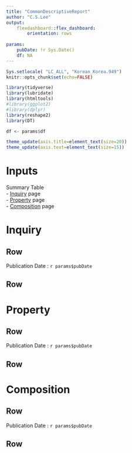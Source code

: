 ```yaml
---
title: "CommonDescriptiveReport"
author: "C.S.Lee"
output:
    flexdashboard::flex_dashboard:
        orientation: rows
        
params:
    pubDate: !r Sys.Date()
    df: NA
---
```


```r
Sys.setlocale( "LC_ALL", "Korean_Korea.949")
knitr::opts_chunk$set(echo=FALSE)

library(tidyverse)
library(lubridate)
library(htmltools)
#library(ggplot2)
#library(dplyr)
library(reshape2)
library(DT)

df <- params$df

theme_update(axis.title=element_text(size=20))
theme_update(axis.text=element_text(size=15))

```

Inputs {.sidebar}
=============================================

Summary Table  
 - [Inquiry] page  
 - [Property] page  
 - [Composition] page  
 

Inquiry{data-navmenu="Summary Table"}
=============================================

Row {data-height=30}
---------------------------------------------
Publication Date : `r params$pubDate`

Row {data-height=970}
---------------------------------------------


Property{data-navmenu="Summary Table"}
=============================================

Row {data-height=30}
---------------------------------------------
Publication Date : `r params$pubDate`

Row {data-height=970}
---------------------------------------------


Composition{data-navmenu="Summary Table"}
=============================================

Row {data-height=30}
---------------------------------------------
Publication Date : `r params$pubDate`

Row {data-height=970}
---------------------------------------------


